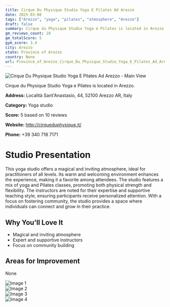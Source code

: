 ```yaml
---
title: Cirque Du Physique Studio Yoga E Pilates Ad Arezzo
date: 2025-03-08
tags: ["Arezzo", "yoga", "pilates", "atmosphere", "Arezzo"]  
draft: false
summary: Cirque du Physique Studio Yoga e Pilates is located in Arezzo.
gm_reviews_count: 10
gm_totalScore: 5
gym_score: 3.4
city: Arezzo
state: Province of Arezzo
country: None
url: Province_of_Arezzo_Cirque_Du_Physique_Studio_Yoga_E_Pilates_Ad_Arezzo
---
```


<div className="aspect-[16/9] relative my-8">
  <img 
    src="https://lh5.googleusercontent.com/p/AF1QipOi5C5gFywjKDzNdR2CM8wfSyc5OROhr9Jn6X6Y=w1920-h1080-k-no"
    alt="Cirque Du Physique Studio Yoga E Pilates Ad Arezzo - Main View"
    className="object-cover absolute inset-0 w-full h-full rounded-lg"
  />
</div>

Cirque du Physique Studio Yoga e Pilates is located in Arezzo.

**Address:** Località Sant'Anastasio, 44, 52100 Arezzo AR, Italy

**Category:** Yoga studio

**Score:** 5 based on 10 reviews

**Website:** http://cirqueduphysique.it/

**Phone:** +39 340 718 7171

# Studio Presentation

This yoga studio offers a magical and inviting atmosphere, ideal for practitioners of all levels. Its warm and welcoming environment enhances the experience, making it a favorite among attendees. The studio features a mix of yoga and Pilates classes, promoting both physical strength and flexibility. The instructors are noted for their expertise and supportive teaching style, ensuring participants receive personalized attention. With a focus on fostering community, the studio provides a space where individuals can connect and grow in their practice.



## Why You'll Love It

- Magical and inviting atmosphere
- Expert and supportive instructors
- Focus on community building

## Areas for Improvement

None

<div className="grid grid-cols-1 xl:grid-cols-2 gap-4 my-8">
<div className="aspect-[4/3] relative"><img src="https://lh5.googleusercontent.com/p/AF1QipNcl65ORLZbtppH4VGP3mpASNLVH5Pul53AvK0k=w1920-h1080-k-no" alt="Image 1" className="object-cover absolute inset-0 w-full h-full rounded-lg" /></div>
<div className="aspect-[4/3] relative"><img src="https://lh5.googleusercontent.com/p/AF1QipMXcV7D628zbfWI2pJfLUINvxx7y1gxKC09nLj-=w1920-h1080-k-no" alt="Image 2" className="object-cover absolute inset-0 w-full h-full rounded-lg" /></div>
<div className="aspect-[4/3] relative"><img src="https://lh5.googleusercontent.com/p/AF1QipNEFjIrrSbtm17wQfzeswstD01gHRus5cqT943q=w1920-h1080-k-no" alt="Image 3" className="object-cover absolute inset-0 w-full h-full rounded-lg" /></div>
<div className="aspect-[4/3] relative"><img src="https://lh5.googleusercontent.com/p/AF1QipM_0q_PNRxfLrAo183j6XHOXncR_UIvd92WZXoH=w1920-h1080-k-no" alt="Image 4" className="object-cover absolute inset-0 w-full h-full rounded-lg" /></div>
</div>